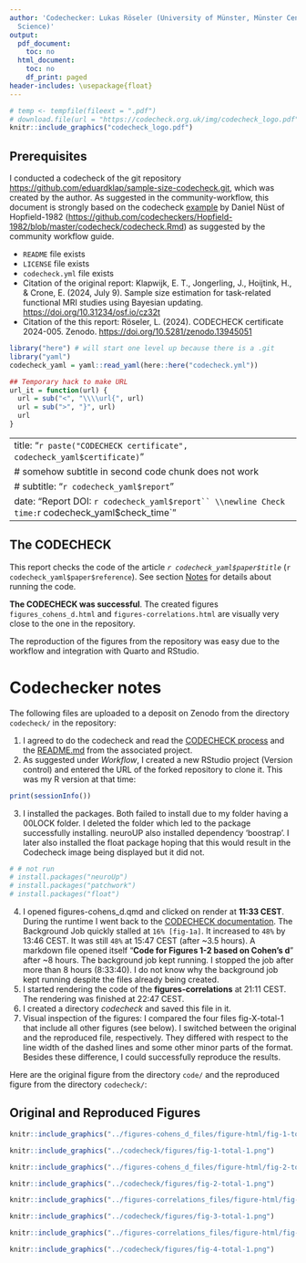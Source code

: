 ```yaml
---
author: 'Codechecker: Lukas Röseler (University of Münster, Münster Center for Open
  Science)'
output:
  pdf_document:
    toc: no
  html_document:
    toc: no
    df_print: paged
header-includes: \usepackage{float}
---
```


```r
# temp <- tempfile(fileext = ".pdf")
# download.file(url = "https://codecheck.org.uk/img/codecheck_logo.pdf", destfile = temp)
knitr::include_graphics("codecheck_logo.pdf")
```

## Prerequisites

I conducted a codecheck of the git repository <https://github.com/eduardklap/sample-size-codecheck.git>, which was created by the author. As suggested in the community-workflow, this document is strongly based on the codecheck [example](https://codecheck.org.uk/guide/community-workflow#examples) by Daniel Nüst of Hopfield-1982 (<https://github.com/codecheckers/Hopfield-1982/blob/master/codecheck/codecheck.Rmd>) as suggested by the community workflow guide.

-   `README` file exists
-   `LICENSE` file exists
-   `codecheck.yml` file exists
-   Citation of the original report: Klapwijk, E. T., Jongerling, J., Hoijtink, H., & Crone, E. (2024, July 9). Sample size estimation for task-related functional MRI studies using Bayesian updating. <https://doi.org/10.31234/osf.io/cz32t>
-   Citation of the this report: Röseler, L. (2024). CODECHECK certificate 2024-005. Zenodo. <https://doi.org/10.5281/zenodo.13945051>

```r
library("here") # will start one level up because there is a .git
library("yaml")
codecheck_yaml = yaml::read_yaml(here::here("codecheck.yml"))
```

```r
## Temporary hack to make URL
url_it = function(url) {
  url = sub("<", "\\\\url{", url)
  url = sub(">", "}", url)
  url
}
```

---
title: "`r paste("CODECHECK certificate", codecheck_yaml$certificate)`"
# somehow subtitle in second code chunk does not work
# subtitle: "`r codecheck_yaml$report`"
date: "Report DOI: `r codecheck_yaml$report`` \\newline Check time: `r codecheck_yaml$check_time`"
---

## The CODECHECK

This report checks the code of the article *`r codecheck_yaml$paper$title`* (`r codecheck_yaml$paper$reference`). See section [Notes](notes) for details about running the code.

**The CODECHECK was successful**. The created figures `figures_cohens_d.html` and `figures-correlations.html` are visually very close to the one in the repository.

The reproduction of the figures from the repository was easy due to the workflow and integration with Quarto and RStudio.

\clearpage

# Codechecker notes {#notes}

The following files are uploaded to a deposit on Zenodo from the directory `codecheck/` in the repository:

1.  I agreed to do the codecheck and read the [CODECHECK process](https://codecheck.org.uk/process/) and the [README.md](https://github.com/eduardklap/sample-size-codecheck?tab=readme-ov-file) from the associated project.
2.  As suggested under *Workflow*, I created a new RStudio project (Version control) and entered the URL of the forked repository to clone it. This was my R version at that time:

```r
print(sessionInfo())
```

3.  I installed the packages. Both failed to install due to my folder having a 00LOCK folder. I deleted the folder which led to the package successfully installing. neuroUP also installed dependency 'boostrap'. I later also installed the float package hoping that this would result in the Codecheck image being displayed but it did not.

```r
# # not run
# install.packages("neuroUp")
# install.packages("patchwork")
# install.packages("float")
```

4.  I opened figures-cohens_d.qmd and clicked on render at **11:33 CEST**. During the runtime I went back to the [CODECHECK documentation](https://codecheck.org.uk/guide/community-workflow). The Background Job quickly stalled at `16% [fig-1a]`. It increased to `48%` by 13:46 CEST. It was still `48%` at 15:47 CEST (after \~3.5 hours). A markdown file opened itself "**Code for Figures 1-2 based on Cohen's d**" after \~8 hours. The background job kept running. I stopped the job after more than 8 hours (8:33:40). I do not know why the background job kept running despite the files already being created.
5.  I started rendering the code of the **figures-correlations** at 21:11 CEST. The rendering was finished at 22:47 CEST.
6.  I created a directory *codecheck* and saved this file in it.
7.  Visual inspection of the figures: I compared the four files fig-X-total-1 that include all other figures (see below). I switched between the original and the reproduced file, respectively. They differed with respect to the line width of the dashed lines and some other minor parts of the format. Besides these difference, I could successfully reproduce the results.

Here are the original figure from the directory `code/` and the reproduced figure from the directory `codecheck/`:

## Original and Reproduced Figures

```r
knitr::include_graphics("../figures-cohens_d_files/figure-html/fig-1-total-1.png")
```

```r
knitr::include_graphics("../codecheck/figures/fig-1-total-1.png")
```

```r
knitr::include_graphics("../figures-cohens_d_files/figure-html/fig-2-total-1.png")
```

```r
knitr::include_graphics("../codecheck/figures/fig-2-total-1.png")
```

```r
knitr::include_graphics("../figures-correlations_files/figure-html/fig-3-total-1.png")
```

```r
knitr::include_graphics("../codecheck/figures/fig-3-total-1.png")
```

```r
knitr::include_graphics("../figures-correlations_files/figure-html/fig-4-total-1.png")
```

```r
knitr::include_graphics("../codecheck/figures/fig-4-total-1.png")
```
